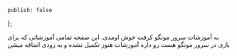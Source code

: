 	publish: false
};

به آموزشات سرور مونگو کرفت خوش اومدی. این صفحه تمامی آموزشاتی که برای بازی در سرور مونگو هست رو داره
آموزشات هنوز تکمیل نشده و به زودی اضافه میشن
